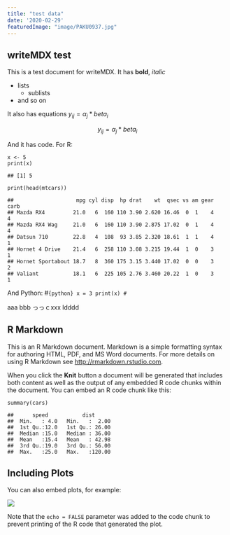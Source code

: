 ```yaml
---
title: "test data"
date: '2020-02-29'
featuredImage: "image/PAKU0937.jpg"
---
```


writeMDX test
-------------

This is a test document for writeMDX. It has **bold**, *italic*

-   lists
    -   sublists
-   and so on

It also has equations $y_{ij} = \alpha_j * beta_i$

$$y_{ij} = \alpha_j * beta_i$$

And it has code. For R:

``` {.r}
x <- 5
print(x)
```

    ## [1] 5

``` {.r}
print(head(mtcars))
```

    ##                    mpg cyl disp  hp drat    wt  qsec vs am gear carb
    ## Mazda RX4         21.0   6  160 110 3.90 2.620 16.46  0  1    4    4
    ## Mazda RX4 Wag     21.0   6  160 110 3.90 2.875 17.02  0  1    4    4
    ## Datsun 710        22.8   4  108  93 3.85 2.320 18.61  1  1    4    1
    ## Hornet 4 Drive    21.4   6  258 110 3.08 3.215 19.44  1  0    3    1
    ## Hornet Sportabout 18.7   8  360 175 3.15 3.440 17.02  0  0    3    2
    ## Valiant           18.1   6  225 105 2.76 3.460 20.22  1  0    3    1

And Python: \#`{python} x = 3 print(x) #`

aaa bbb っっｃxxx ldddd

R Markdown
----------

This is an R Markdown document. Markdown is a simple formatting syntax
for authoring HTML, PDF, and MS Word documents. For more details on
using R Markdown see <http://rmarkdown.rstudio.com>.

When you click the **Knit** button a document will be generated that
includes both content as well as the output of any embedded R code
chunks within the document. You can embed an R code chunk like this:

``` {.r}
summary(cars)
```

    ##      speed           dist       
    ##  Min.   : 4.0   Min.   :  2.00  
    ##  1st Qu.:12.0   1st Qu.: 26.00  
    ##  Median :15.0   Median : 36.00  
    ##  Mean   :15.4   Mean   : 42.98  
    ##  3rd Qu.:19.0   3rd Qu.: 56.00  
    ##  Max.   :25.0   Max.   :120.00

Including Plots
---------------

You can also embed plots, for example:

![](testdata_files/figure-markdown/pressure-1.png)

Note that the `echo = FALSE` parameter was added to the code chunk to
prevent printing of the R code that generated the plot.
